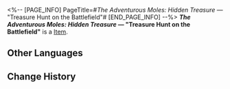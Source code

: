 <%-- [PAGE_INFO]
PageTitle=#''The Adventurous Moles: Hidden Treasure'' &mdash; "Treasure Hunt on the Battlefield"#
[END_PAGE_INFO] --%>
{{Item Infobox
|title       = ''The Adventurous Moles: Hidden Treasure'' &mdash; "Treasure Hunt on the Battlefield"
|id          = 140173
|image       = Item ''The Adventurous Moles- Hidden Treasure'' &mdash; Treasure Hunt on the Battlefield.png
|type        = 
|invCategory = Missions
|rarity      = 3
|effect      = 
|description = A few pages from a children's adventure book very popular in Belobog.
}}
{{Description|1=''"The Moles, the Moles, are brilliant and strong! The Moles, the Moles, take the reins!"''}}
'''''The Adventurous Moles: Hidden Treasure'' &mdash; "Treasure Hunt on the Battlefield"''' is a [[Item]].

==Other Languages==
{{Other Languages
|en   = ''The Adventurous Moles: Hidden Treasure'' &mdash; "Treasure Hunt on the Battlefield"
|zhs  = 《冒险鼹鼠队：隐形的宝藏》战地追迹
|zht  = 《冒險鼴鼠隊：隱形的寶藏》戰地追跡
|ja   = 『モグラ冒険隊・見えない宝物』戦地追跡
|ko   = ≪두더지 모험단: 숨겨진 보물≫ 전장 추적
|es   = Pistas en el campo de batalla - «Los topos aventureros: el tesoro invisible»
|fr   = ''Les Taupes aventurières : Le trésor caché'' &mdash; « Chasse au trésor sur le champ de bataille »
|ru   = Кроты-приключенцы: Спрятанное сокровище. Охота за сокровищами на поле боя
|th   = "การผจญภัยของแก๊งตัวตุ่น: สมบัติเร้นลับ" - ตามรอยสนามรบ
|vi   = "Đội Chuột Chũi Phiêu Lưu: Kho Báu Ẩn Giấu" - Truy Vết Chiến Địa
|de   = „Die abenteuerlustigen Maulwürfe: Verborgener Schatz“ &ndash; Schatzjagd auf dem Schlachtfeld
|id   = "Petualang The Moles: Harta Karun Tersembunyi" &mdash; Melacak Medan Perang
|pt   = "As Toupeiras Aventureiras: Tesouro Escondido" &ndash; "Caça ao Tesouro no Campo de Batalha"
}}

==Change History==
{{Change History|2.0}}